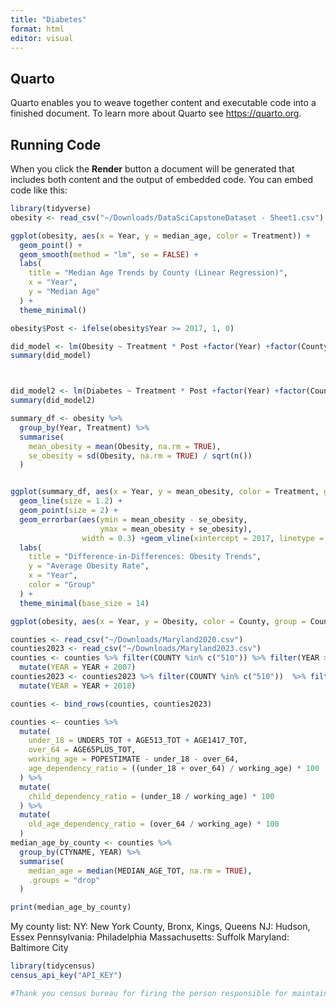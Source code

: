 ```yaml
---
title: "Diabetes"
format: html
editor: visual
---
```


## Quarto

Quarto enables you to weave together content and executable code into a finished document. To learn more about Quarto see <https://quarto.org>.

## Running Code

When you click the **Render** button a document will be generated that includes both content and the output of embedded code. You can embed code like this:

```r
library(tidyverse)
obesity <- read_csv("~/Downloads/DataSciCapstoneDataset - Sheet1.csv")
```

```r
ggplot(obesity, aes(x = Year, y = median_age, color = Treatment)) +
  geom_point() +
  geom_smooth(method = "lm", se = FALSE) +  
  labs(
    title = "Median Age Trends by County (Linear Regression)",
    x = "Year",
    y = "Median Age"
  ) +
  theme_minimal()
```


```r


obesity$Post <- ifelse(obesity$Year >= 2017, 1, 0)

did_model <- lm(Obesity ~ Treatment * Post +factor(Year) +factor(County), data = obesity)
summary(did_model)



did_model2 <- lm(Diabetes ~ Treatment * Post +factor(Year) +factor(County), data = obesity)
summary(did_model2)
```
```r

summary_df <- obesity %>%
  group_by(Year, Treatment) %>%
  summarise(
    mean_obesity = mean(Obesity, na.rm = TRUE),
    se_obesity = sd(Obesity, na.rm = TRUE) / sqrt(n())
  )


ggplot(summary_df, aes(x = Year, y = mean_obesity, color = Treatment, group = Treatment)) +
  geom_line(size = 1.2) +
  geom_point(size = 2) +
  geom_errorbar(aes(ymin = mean_obesity - se_obesity,
                    ymax = mean_obesity + se_obesity),
                width = 0.3) +geom_vline(xintercept = 2017, linetype = "dashed")+
  labs(
    title = "Difference-in-Differences: Obesity Trends",
    y = "Average Obesity Rate",
    x = "Year",
    color = "Group"
  ) +
  theme_minimal(base_size = 14)

ggplot(obesity, aes(x = Year, y = Obesity, color = County, group = County)) +geom_line() +theme_minimal()
```



```r
counties <- read_csv("~/Downloads/Maryland2020.csv")
counties2023 <- read_csv("~/Downloads/Maryland2023.csv")
counties <- counties %>% filter(COUNTY %in% c("510")) %>% filter(YEAR >= 4) %>% filter(YEAR != 13) %>%  mutate(YEAR = ifelse(YEAR == 14, 13, YEAR)) %>%
  mutate(YEAR = YEAR + 2007)
counties2023 <- counties2023 %>% filter(COUNTY %in% c("510"))  %>% filter(YEAR >= 3) %>%
  mutate(YEAR = YEAR + 2018)

counties <- bind_rows(counties, counties2023)

counties <- counties %>%
  mutate(
    under_18 = UNDER5_TOT + AGE513_TOT + AGE1417_TOT,
    over_64 = AGE65PLUS_TOT,
    working_age = POPESTIMATE - under_18 - over_64,
    age_dependency_ratio = ((under_18 + over_64) / working_age) * 100
  ) %>%
  mutate(
    child_dependency_ratio = (under_18 / working_age) * 100
  ) %>%
  mutate(
    old_age_dependency_ratio = (over_64 / working_age) * 100
  )
median_age_by_county <- counties %>% 
  group_by(CTYNAME, YEAR) %>%
  summarise(
    median_age = median(MEDIAN_AGE_TOT, na.rm = TRUE),
    .groups = "drop"
  )

print(median_age_by_county)

```
My county list: 
NY: New York County, Bronx, Kings, Queens
NJ: Hudson, Essex
Pennsylvania: Philadelphia
Massachusetts: Suffolk
Maryland: Baltimore City

```r

library(tidycensus)
census_api_key("API_KEY")

#Thank you census bureau for firing the person responsible for maintaining AI key infrastructure


```